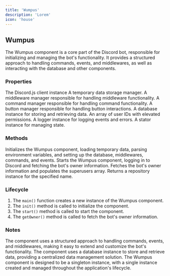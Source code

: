 ```yaml
---
title: 'Wumpus'
description: 'Lorem'
icon: 'house'
---
```


## Wumpus

The Wumpus component is a core part of the Discord bot, responsible for initializing and managing the bot's functionality. It provides a structured approach to handling commands, events, and middlewares, as well as interacting with the database and other components.

### Properties
<ResponseField name="instance" type="Client" required>
The Discord.js client instance
</ResponseField>
<ResponseField name="temp" type="TempManager" required>
A temporary data storage manager.
</ResponseField>
<ResponseField name="middleware" type="MiddlewareManager" required>
A middleware manager responsible for handling middleware functionality.
</ResponseField>
<ResponseField name="command" type="CommandManager" required>
A command manager responsible for handling command functionality.
</ResponseField>
<ResponseField name="buttons" type="ButtonManager" required>
A button manager responsible for handling button interactions.
</ResponseField>
<ResponseField name="database" type="Database" required>
A database instance for storing and retrieving data.
</ResponseField>
<ResponseField name="superusers" type="string[]" required>
An array of user IDs with elevated permissions.
</ResponseField>
<ResponseField name="logger" type="Logger" required>
A logger instance for logging events and errors.
</ResponseField>
<ResponseField name="stator" type="Stator" required>
A stator instance for managing state.
</ResponseField>

### Methods
<ResponseField name="init" type="void">
Initializes the Wumpus component, loading temporary data, parsing environment variables, and setting up the database, middlewares, commands, and events.
</ResponseField>
<ResponseField name="start" type="void">
Starts the Wumpus component, logging in to Discord and fetching the bot's owner information.
</ResponseField>
<ResponseField name="getOwner" type="void">
Fetches the bot's owner information and populates the superusers array.
</ResponseField>
<ResponseField name="repository" type="Repository">
Returns a repository instance for the specified name.
</ResponseField>

### Lifecycle
1. The `main()` function creates a new instance of the Wumpus component.
2. The `init()` method is called to initialize the component.
3. The `start()` method is called to start the component.
4. The `getOwner()` method is called to fetch the bot's owner information.

### Notes
<Note>
The component uses a structured approach to handling commands, events, and middlewares, making it easy to extend and customize the bot's functionality.
</Note>
<Note>
The component uses a database instance to store and retrieve data, providing a centralized data management solution.
</Note>
<Warning>
The Wumpus component is designed to be a singleton instance, with a single instance created and managed throughout the application's lifecycle.
</Warning>